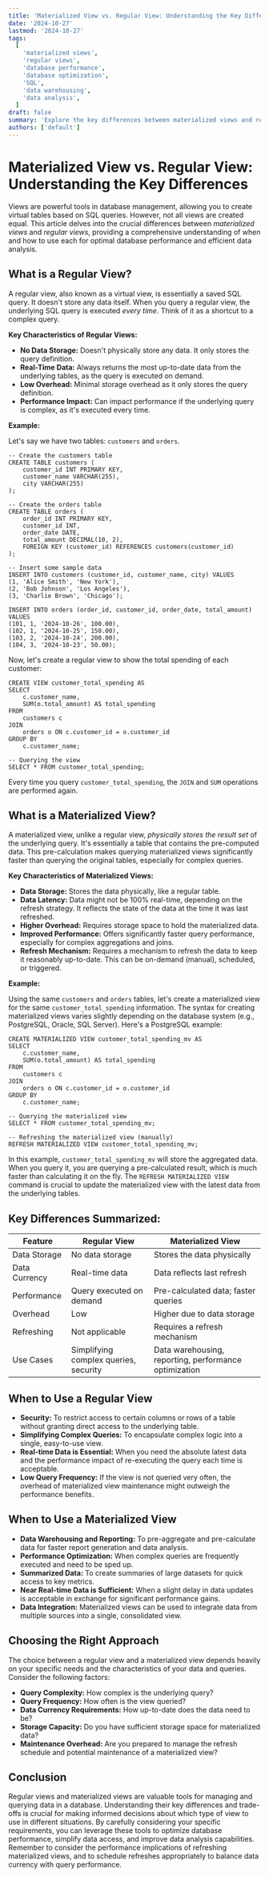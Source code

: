 ```yaml
---
title: 'Materialized View vs. Regular View: Understanding the Key Differences'
date: '2024-10-27'
lastmod: '2024-10-27'
tags:
  [
    'materialized views',
    'regular views',
    'database performance',
    'database optimization',
    'SQL',
    'data warehousing',
    'data analysis',
  ]
draft: false
summary: 'Explore the key differences between materialized views and regular views in databases. Learn when to use each for optimal performance and data analysis, including practical code examples.'
authors: ['default']
---
```


# Materialized View vs. Regular View: Understanding the Key Differences

Views are powerful tools in database management, allowing you to create virtual tables based on SQL queries. However, not all views are created equal. This article delves into the crucial differences between _materialized views_ and _regular views_, providing a comprehensive understanding of when and how to use each for optimal database performance and efficient data analysis.

## What is a Regular View?

A regular view, also known as a virtual view, is essentially a saved SQL query. It doesn't store any data itself. When you query a regular view, the underlying SQL query is executed _every time_. Think of it as a shortcut to a complex query.

**Key Characteristics of Regular Views:**

- **No Data Storage:** Doesn't physically store any data. It only stores the query definition.
- **Real-Time Data:** Always returns the most up-to-date data from the underlying tables, as the query is executed on demand.
- **Low Overhead:** Minimal storage overhead as it only stores the query definition.
- **Performance Impact:** Can impact performance if the underlying query is complex, as it's executed every time.

**Example:**

Let's say we have two tables: `customers` and `orders`.

```plaintext
-- Create the customers table
CREATE TABLE customers (
    customer_id INT PRIMARY KEY,
    customer_name VARCHAR(255),
    city VARCHAR(255)
);

-- Create the orders table
CREATE TABLE orders (
    order_id INT PRIMARY KEY,
    customer_id INT,
    order_date DATE,
    total_amount DECIMAL(10, 2),
    FOREIGN KEY (customer_id) REFERENCES customers(customer_id)
);

-- Insert some sample data
INSERT INTO customers (customer_id, customer_name, city) VALUES
(1, 'Alice Smith', 'New York'),
(2, 'Bob Johnson', 'Los Angeles'),
(3, 'Charlie Brown', 'Chicago');

INSERT INTO orders (order_id, customer_id, order_date, total_amount) VALUES
(101, 1, '2024-10-26', 100.00),
(102, 1, '2024-10-25', 150.00),
(103, 2, '2024-10-24', 200.00),
(104, 3, '2024-10-23', 50.00);
```

Now, let's create a regular view to show the total spending of each customer:

```plaintext
CREATE VIEW customer_total_spending AS
SELECT
    c.customer_name,
    SUM(o.total_amount) AS total_spending
FROM
    customers c
JOIN
    orders o ON c.customer_id = o.customer_id
GROUP BY
    c.customer_name;

-- Querying the view
SELECT * FROM customer_total_spending;
```

Every time you query `customer_total_spending`, the `JOIN` and `SUM` operations are performed again.

## What is a Materialized View?

A materialized view, unlike a regular view, _physically stores the result set_ of the underlying query. It's essentially a table that contains the pre-computed data. This pre-calculation makes querying materialized views significantly faster than querying the original tables, especially for complex queries.

**Key Characteristics of Materialized Views:**

- **Data Storage:** Stores the data physically, like a regular table.
- **Data Latency:** Data might not be 100% real-time, depending on the refresh strategy. It reflects the state of the data at the time it was last refreshed.
- **Higher Overhead:** Requires storage space to hold the materialized data.
- **Improved Performance:** Offers significantly faster query performance, especially for complex aggregations and joins.
- **Refresh Mechanism:** Requires a mechanism to refresh the data to keep it reasonably up-to-date. This can be on-demand (manual), scheduled, or triggered.

**Example:**

Using the same `customers` and `orders` tables, let's create a materialized view for the same `customer_total_spending` information. The syntax for creating materialized views varies slightly depending on the database system (e.g., PostgreSQL, Oracle, SQL Server). Here's a PostgreSQL example:

```plaintext
CREATE MATERIALIZED VIEW customer_total_spending_mv AS
SELECT
    c.customer_name,
    SUM(o.total_amount) AS total_spending
FROM
    customers c
JOIN
    orders o ON c.customer_id = o.customer_id
GROUP BY
    c.customer_name;

-- Querying the materialized view
SELECT * FROM customer_total_spending_mv;

-- Refreshing the materialized view (manually)
REFRESH MATERIALIZED VIEW customer_total_spending_mv;
```

In this example, `customer_total_spending_mv` will store the aggregated data. When you query it, you are querying a pre-calculated result, which is much faster than calculating it on the fly. The `REFRESH MATERIALIZED VIEW` command is crucial to update the materialized view with the latest data from the underlying tables.

## Key Differences Summarized:

| Feature       | Regular View                          | Materialized View                                     |
| ------------- | ------------------------------------- | ----------------------------------------------------- |
| Data Storage  | No data storage                       | Stores the data physically                            |
| Data Currency | Real-time data                        | Data reflects last refresh                            |
| Performance   | Query executed on demand              | Pre-calculated data; faster queries                   |
| Overhead      | Low                                   | Higher due to data storage                            |
| Refreshing    | Not applicable                        | Requires a refresh mechanism                          |
| Use Cases     | Simplifying complex queries, security | Data warehousing, reporting, performance optimization |

## When to Use a Regular View

- **Security:** To restrict access to certain columns or rows of a table without granting direct access to the underlying table.
- **Simplifying Complex Queries:** To encapsulate complex logic into a single, easy-to-use view.
- **Real-time Data is Essential:** When you need the absolute latest data and the performance impact of re-executing the query each time is acceptable.
- **Low Query Frequency:** If the view is not queried very often, the overhead of materialized view maintenance might outweigh the performance benefits.

## When to Use a Materialized View

- **Data Warehousing and Reporting:** To pre-aggregate and pre-calculate data for faster report generation and data analysis.
- **Performance Optimization:** When complex queries are frequently executed and need to be sped up.
- **Summarized Data:** To create summaries of large datasets for quick access to key metrics.
- **Near Real-time Data is Sufficient:** When a slight delay in data updates is acceptable in exchange for significant performance gains.
- **Data Integration:** Materialized views can be used to integrate data from multiple sources into a single, consolidated view.

## Choosing the Right Approach

The choice between a regular view and a materialized view depends heavily on your specific needs and the characteristics of your data and queries. Consider the following factors:

- **Query Complexity:** How complex is the underlying query?
- **Query Frequency:** How often is the view queried?
- **Data Currency Requirements:** How up-to-date does the data need to be?
- **Storage Capacity:** Do you have sufficient storage space for materialized data?
- **Maintenance Overhead:** Are you prepared to manage the refresh schedule and potential maintenance of a materialized view?

## Conclusion

Regular views and materialized views are valuable tools for managing and querying data in a database. Understanding their key differences and trade-offs is crucial for making informed decisions about which type of view to use in different situations. By carefully considering your specific requirements, you can leverage these tools to optimize database performance, simplify data access, and improve data analysis capabilities. Remember to consider the performance implications of refreshing materialized views, and to schedule refreshes appropriately to balance data currency with query performance.
